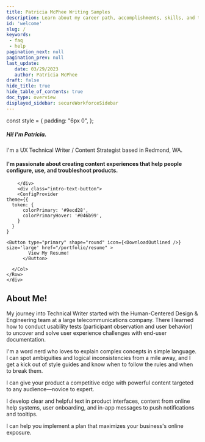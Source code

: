 ```yaml
---
title: Patricia McPhee Writing Samples
description: Learn about my career path, accomplishments, skills, and training.
id: 'welcome'
slug: /
keywords: 
 - faq
 - help
pagination_next: null
pagination_prev: null
last_update: 
   date: 03/29/2023
   author: Patricia McPhee
draft: false
hide_title: true
hide_table_of_contents: true
doc_type: overview
displayed_sidebar: secureWorkforceSidebar
---
```


const style = {
  padding: "6px 0",
};





<div class="intro-visual">

<Row wrap={true}>
<Col flex="1 1 200px">
       <div class="intro-text">
           <h5 class="intro-visual-header">
    Hi! I'm Patricia.
    </h5>
    <p class="intro-text">I'm a UX Technical Writer / Content Strategist based in Redmond, WA.
    </p>
            <h4 class="intro-text">I'm passionate about creating content experiences that help people configure, use, and troubleshoot products. </h4>   
                     
        </div>
        <div class="intro-text-button">
        <ConfigProvider
    theme={{
      token: {
          colorPrimary: '#9ecd28',
          colorPrimaryHover: '#046b99',
        }
      }
    }
  >
    <Button type="primary" shape="round" icon={<DownloadOutlined />} size='large' href="/portfolio/resume" >
            View My Resume!
          </Button>
  </ConfigProvider>
  </div>
      </Col>
       <Col flex="0 1 300px">
        <div className="intro-image"></div>
          
      </Col>
    </Row>
    </div>


<h2>About Me!</h2>

My journey into Technical Writer started with the Human-Centered Design & Engineering team at a large telecommunications company. There I learned how to conduct usability tests (participant observation and user behavior) to uncover and solve user experience challenges with end-user documentation.

I'm a word nerd who loves to explain complex concepts in simple language. I can spot ambiguities and logical inconsistencies from a mile away, and I get a kick out of style guides and know when to follow the rules and when to break them.


<Row justify="space-between">
   <Col span={1} align={'right'}><p><CheckCircleFilled style={{ fontSize: '24px', color: '#9ecd28' }} /></p></Col>
   <Col span={22}><p>I can give your product a competitive edge with powerful content targeted to any audience—novice to expert.</p></Col>
</Row>
<Row justify="space-between">
   <Col span={1} align={'right'}><p><CheckCircleFilled style={{ fontSize: '24px', color: '#9ecd28' }} /></p></Col>
   <Col span={22}><p>I develop clear and helpful text in product interfaces, content from online help systems, user onboarding, and in-app messages to push notifications and tooltips.</p></Col>
</Row>
<Row justify="space-between">
   <Col span={1} align={'right'}><p><CheckCircleFilled style={{ fontSize: '24px', color: '#9ecd28' }} /></p></Col>
   <Col span={22}><p>I can help you implement a plan that maximizes your business's online exposure.</p></Col>
</Row>




